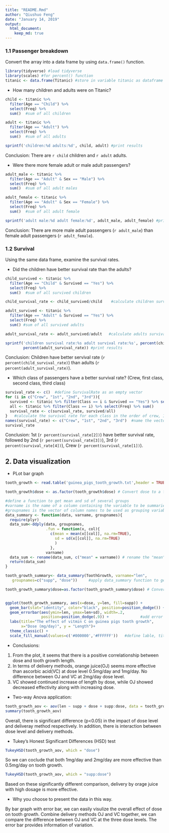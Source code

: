 ```yaml
---
title: "README.Rmd"
author: "Qiushuo Feng"
date: "January 14, 2019"
output: 
  html_document:
    keep_md: true
---
```


### 1.1 Passenger breakdown 

Convert the array into a data frame by using `data.frame()` function. 
```r
library(tidyverse) #load tidyverse
library(scales) #for percent() function
titanic <- data.frame(Titanic) #store in variable titanic as dataframe 
```

- How many children and adults were on Titanic? 
```r
child <- titanic %>% 
  filter(Age == "Child") %>% 
  select(Freq) %>% 
  sum()  #sum of all children

adult <- titanic %>% 
  filter(Age == "Adult") %>% 
  select(Freq) %>% 
  sum()  #sum of all adults

sprintf('children:%d adults:%d', child, adult) #print results
```
Conclusion: There are `r child` children and `r adult` adults.

- Were there more female adult or male adult passengers? 
```r
adult_male <- titanic %>% 
  filter(Age == "Adult" & Sex == "Male") %>% 
  select(Freq) %>% 
  sum()  #sum of all adult males

adult_female <- titanic %>% 
  filter(Age == "Adult" & Sex == "Female") %>% 
  select(Freq) %>% 
  sum()  #sum of all adult female

sprintf('adult male:%d adult female:%d', adult_male, adult_female) #print results
```
Conclusion: There are more male adult passengers (`r adult_male`) than female adult passengers (`r adult_female`).

### 1.2 Survival 

Using the same data frame, examine the survival rates.

- Did the children have better survival rate than the adults? 
```r
child_survived <- titanic %>% 
  filter(Age == "Child" & Survived == "Yes") %>% 
  select(Freq) %>% 
  sum()  #sum of all survived children

child_survival_rate <- child_survived/child    #calculate children survival rate

adult_survived <- titanic %>% 
  filter(Age == "Adult" & Survived == "Yes") %>% 
  select(Freq) %>% 
  sum() #sum of all survived adults

adult_survival_rate <- adult_survived/adult   #calculate adults survival rate

sprintf('children survival rate:%s adult survival rate:%s', percent(child_survival_rate), 
        percent(adult_survival_rate)) #print results
```
Conclusion: Children have better servival rate (`r percent(child_survival_rate) `) than adults (`r percent(adult_survival_rate)`).

- Which class of passengers have a better survival rate? (Crew, first class, second class, third class)
```r
survival_rate <- c()  #define SurvivalRate as an empty vector
for (i in c("Crew", "1st", "2nd", "3rd")){
  survived <- titanic %>% filter(Class == i & Survived == "Yes") %>% select(Freq) %>% sum()    
  all <- titanic %>% filter(Class == i) %>% select(Freq) %>% sum() 
  survival_rate <- c(survival_rate, survived/all)
}   #calculate the survival rate for each class in the order of crew, 1st, 2nd, 3rd
names(survival_rate) <- c("Crew", "1st", "2nd", "3rd")  #name the vector in the order of Crew, 1st, 2nd, 3rd
survival_rate
```
Conclusion: 1st (`r percent(survival_rate[2])`) have better survival rate, followed by 2nd (`r percent(survival_rate[3])`), 3rd (`r percent(survival_rate[4])`), Crew (`r percent(survival_rate[1])`).

## 2. Data visualization

- PLot bar graph

```r
tooth_growth <- read.table('guinea_pigs_tooth_growth.txt',header = TRUE)  #read table

tooth_growth$dose <- as.factor(tooth_growth$dose) # Convert dose to a factor variable

#define a function to get mean and sd of several groups
#varname is the name of a column containing the variable to be summariezed
#groupnames is the vector of column names to be used as grouping variables
data_summary <- function(data, varname, groupnames){ 
  require(plyr)
  data_sum<-ddply(data, groupnames,                  
                  .fun = function(x, col){            
                    c(mean = mean(x[[col]], na.rm=TRUE),
                      sd = sd(x[[col]], na.rm=TRUE)
                      )
                    },
                  varname)  
  data_sum <- rename(data_sum, c("mean" = varname)) # rename the "mean" with varname
  return(data_sum)
}

tooth_growth_summary<- data_summary(ToothGrowth, varname="len", 
   groupnames=c("supp", "dose"))     #apply data_summary function to get mean and sd by supp and dose grouping

tooth_growth_summary$dose=as.factor(tooth_growth_summary$dose) # Convert dose to a factor variable


ggplot(tooth_growth_summary, aes(x=dose, y=len, fill=supp)) +      
  geom_bar(stat="identity", color="black", position=position_dodge()) +  #create bar plot
  geom_errorbar(aes(ymin=len, ymax=len+sd), width=.2,    
                position=position_dodge(.9)) +              #add error bar
  labs(title="The effect of vitmin C on guinea pigs tooth growth", 
       x="Dose (mg/day)", y = "Length")+
  theme_classic() +
  scale_fill_manual(values=c('#000000','#FFFFFF'))   #define lable, title, colour
```

- Conclusions: 
1. From the plot, it seems that there is a positive correlationship between dose and tooth growth length. 
2. In terms of delivery methods, orange juice(OJ) seems more effective than ascorbic acid(VC) at dose 
  level 0.5mg/day and 1mg/day. No difference between OJ and VC at 2mg/day dose level.
3. VC showed continued increase of length by dose, while OJ showed decreased effectivity along with increasing dose.

- Two-way Anova application:
```r
tooth_growth_aov <- aov(len ~ supp + dose + supp:dose, data = tooth_growth)
summary(tooth_growth_aov)
```
Overall, there is significant difference (p<0.05) in the impact of dose level and deliveray method respectively. In addition, there is interaction between 
dose level and delivery methods.

- Tukey’s Honest Significant Differences (HSD) test
```r
TukeyHSD(tooth_growth_aov, which = "dose")
```
So we can coclude that both 1mg/day and 2mg/day are more effective than 0.5mg/day on tooth growth.


```r
TukeyHSD(tooth_growth_aov, which = "supp:dose")
```
Based on these significantly different comparison, delivery by orage juice with high dosage is more effective.


- Why you choose to present the data in this way. 

By bar graph with error bar, we can easily visulize the overall effect of dose on tooth growth. Combine delivery methods OJ and VC together, we can compare the difference between OJ and VC at the three dose levels. The error bar provides information of variation. 


